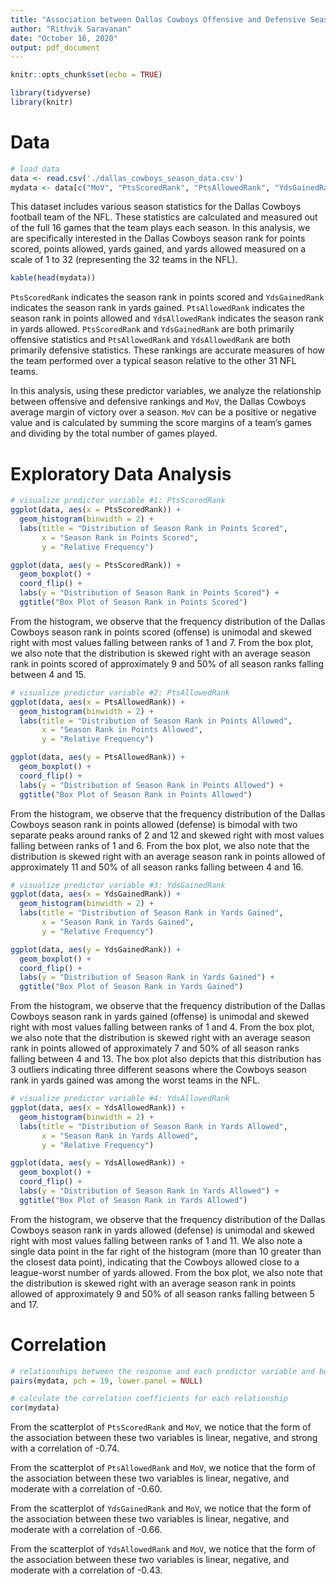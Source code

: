 ```yaml
---
title: "Association between Dallas Cowboys Offensive and Defensive Season Rankings and Margin of Victory"
author: "Rithvik Saravanan"
date: "October 16, 2020"
output: pdf_document
---
```


```r
knitr::opts_chunk$set(echo = TRUE)

library(tidyverse)
library(knitr)
```

# Data

```r
# load data
data <- read.csv('./dallas_cowboys_season_data.csv')
mydata <- data[c("MoV", "PtsScoredRank", "PtsAllowedRank", "YdsGainedRank", "YdsAllowedRank")]
```

This dataset includes various season statistics for the Dallas Cowboys football team of the NFL. These statistics are calculated and measured out of the full 16 games that the team plays each season. In this analysis, we are specifically interested in the Dallas Cowboys season rank for points scored, points allowed, yards gained, and yards allowed measured on a scale of 1 to 32 (representing the 32 teams in the NFL).

```r
kable(head(mydata))
```

`PtsScoredRank` indicates the season rank in points scored and `YdsGainedRank` indicates the season rank in yards gained. `PtsAllowedRank` indicates the season rank in points allowed and `YdsAllowedRank` indicates the season rank in yards allowed. `PtsScoredRank` and `YdsGainedRank` are both primarily offensive statistics and `PtsAllowedRank` and `YdsAllowedRank` are both primarily defensive statistics. These rankings are accurate measures of how the team performed over a typical season relative to the other 31 NFL teams.

In this analysis, using these predictor variables, we analyze the relationship between offensive and defensive rankings and `MoV`, the Dallas Cowboys average margin of victory over a season. `MoV` can be a positive or negative value and is calculated by summing the score margins of a team's games and dividing by the total number of games played.

# Exploratory Data Analysis

```r
# visualize predictor variable #1: PtsScoredRank
ggplot(data, aes(x = PtsScoredRank)) +
  geom_histogram(binwidth = 2) +
  labs(title = "Distribution of Season Rank in Points Scored",
       x = "Season Rank in Points Scored",
       y = "Relative Frequency")

ggplot(data, aes(y = PtsScoredRank)) +
  geom_boxplot() +
  coord_flip() +
  labs(y = "Distribution of Season Rank in Points Scored") +
  ggtitle("Box Plot of Season Rank in Points Scored")
```

From the histogram, we observe that the frequency distribution of the Dallas Cowboys season rank in points scored (offense) is unimodal and skewed right with most values falling between ranks of 1 and 7. From the box plot, we also note that the distribution is skewed right with an average season rank in points scored of approximately 9 and 50% of all season ranks falling between 4 and 15.

\pagebreak

```r
# visualize predictor variable #2: PtsAllowedRank
ggplot(data, aes(x = PtsAllowedRank)) +
  geom_histogram(binwidth = 2) +
  labs(title = "Distribution of Season Rank in Points Allowed",
       x = "Season Rank in Points Allowed",
       y = "Relative Frequency")

ggplot(data, aes(y = PtsAllowedRank)) +
  geom_boxplot() +
  coord_flip() +
  labs(y = "Distribution of Season Rank in Points Allowed") +
  ggtitle("Box Plot of Season Rank in Points Allowed")
```

From the histogram, we observe that the frequency distribution of the Dallas Cowboys season rank in points allowed (defense) is bimodal with two separate peaks around ranks of 2 and 12 and skewed right with most values falling between ranks of 1 and 6. From the box plot, we also note that the distribution is skewed right with an average season rank in points allowed of approximately 11 and 50% of all season ranks falling between 4 and 16.

\pagebreak

```r
# visualize predictor variable #3: YdsGainedRank
ggplot(data, aes(x = YdsGainedRank)) +
  geom_histogram(binwidth = 2) +
  labs(title = "Distribution of Season Rank in Yards Gained",
       x = "Season Rank in Yards Gained",
       y = "Relative Frequency")

ggplot(data, aes(y = YdsGainedRank)) +
  geom_boxplot() +
  coord_flip() +
  labs(y = "Distribution of Season Rank in Yards Gained") +
  ggtitle("Box Plot of Season Rank in Yards Gained")
```

From the histogram, we observe that the frequency distribution of the Dallas Cowboys season rank in yards gained (offense) is unimodal and skewed right with most values falling between ranks of 1 and 4. From the box plot, we also note that the distribution is skewed right with an average season rank in points allowed of approximately 7 and 50% of all season ranks falling between 4 and 13. The box plot also depicts that this distribution has 3 outliers indicating three different seasons where the Cowboys season rank in yards gained was among the worst teams in the NFL. 

\pagebreak

```r
# visualize predictor variable #4: YdsAllowedRank
ggplot(data, aes(x = YdsAllowedRank)) +
  geom_histogram(binwidth = 2) +
  labs(title = "Distribution of Season Rank in Yards Allowed",
       x = "Season Rank in Yards Allowed",
       y = "Relative Frequency")

ggplot(data, aes(y = YdsAllowedRank)) +
  geom_boxplot() +
  coord_flip() +
  labs(y = "Distribution of Season Rank in Yards Allowed") +
  ggtitle("Box Plot of Season Rank in Yards Allowed")
```

From the histogram, we observe that the frequency distribution of the Dallas Cowboys season rank in yards allowed (defense) is unimodal and skewed right with most values falling between ranks of 1 and 11. We also note a single data point in the far right of the histogram (more than 10 greater than the closest data point), indicating that the Cowboys allowed close to a league-worst number of yards allowed. From the box plot, we also note that the distribution is skewed right with an average season rank in points allowed of approximately 9 and 50% of all season ranks falling between 5 and 17.

\pagebreak

# Correlation

```r
# relationships between the response and each predictor variable and between predictors
pairs(mydata, pch = 19, lower.panel = NULL)

# calculate the correlation coefficients for each relationship
cor(mydata)
```

From the scatterplot of `PtsScoredRank` and `MoV`, we notice that the form of the association between these two variables is linear, negative, and strong with a correlation of -0.74.

From the scatterplot of `PtsAllowedRank` and `MoV`, we notice that the form of the association between these two variables is linear, negative, and moderate with a correlation of -0.60.

From the scatterplot of `YdsGainedRank` and `MoV`, we notice that the form of the association between these two variables is linear, negative, and moderate with a correlation of -0.66.

From the scatterplot of `YdsAllowedRank` and `MoV`, we notice that the form of the association between these two variables is linear, negative, and moderate with a correlation of -0.43.